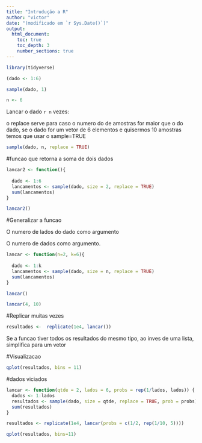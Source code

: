 ```yaml
---
title: "Intrudução a R"
author: "victor"
date: "(modificado em `r Sys.Date()`)"
output:
  html_document:
    toc: true
    toc_depth: 3
    number_sections: true
---
```

```r
library(tidyverse)
```


```r
(dado <- 1:6)
```
```r
sample(dado, 1)
```
```r
n <- 6
```

Lancar o dado `r n` vezes:

o replace serve para caso o numero do de amostras for maior que o do dado, se o dado for um vetor de 6 elementos e quisermos 10 amostras temos que usar o sample=TRUE

```r
sample(dado, n, replace = TRUE)
```
#funcao que retorna a soma de dois dados 
```r

lancar2 <- function(){
  
  dado <- 1:6
  lancamentos <- sample(dado, size = 2, replace = TRUE)
  sum(lancamentos)
}

```

```r
lancar2()
```
#Generalizar a funcao

O numero de lados do dado como argumento

O numero de dados como argumento.
```r
lancar <- function(n=2, k=6){
  
  dado <- 1:k
  lancamentos <- sample(dado, size = n, replace = TRUE)
  sum(lancamentos)
}
```

```r
lancar()
```
```r
lancar(4, 10)
```
#Replicar muitas vezes 
```r
resultados <-  replicate(1e4, lancar())
```

Se a funcao tiver todos os resultados do mesmo tipo, ao inves de uma lista, simplifica para um vetor 

#Visualizacao 
```r
qplot(resultados, bins = 11)
```

#dados viciados 
```r
lancar <- function(qtde = 2, lados = 6, probs = rep(1/lados, lados)) {
  dados <- 1:lados
  resultados <- sample(dado, size = qtde, replace = TRUE, prob = probs)
  sum(resultados)
}
```

```r
resultados <- replicate(1e4, lancar(probs = c(1/2, rep(1/10, 5))))
```

```r
qplot(resultados, bins=11)
```


